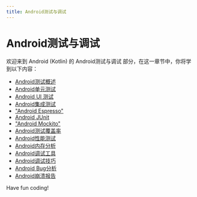 ```yaml
---
title: Android测试与调试
---
```


# Android测试与调试

欢迎来到 Android (Kotlin) 的 Android测试与调试 部分，在这一章节中，你将学到以下内容：

- [Android测试概述](./0-android-testing-overview.mdx)
- [Android单元测试](./1-android-unit-test.mdx)
- [Android UI 测试](./2-android-ui-test.mdx)
- [Android集成测试](./3-android-integration-testing.mdx)
- ["Android Espresso"](./4-android-espresso.mdx)
- [Android JUnit](./5-android-junit.mdx)
- ["Android Mockito"](./6-android-mockito.mdx)
- [Android测试覆盖率](./7-android-test-coverage.mdx)
- [Android性能测试](./8-android-performance-testing.mdx)
- [Android内存分析](./9-android-memory-analysis.mdx)
- [Android调试工具](./10-android-debugging-tool.mdx)
- [Android调试技巧](./11-android-debugging-tips.mdx)
- [Android Bug分析](./12-android-bug-analysis.mdx)
- [Android崩溃报告](./13-android-crash-report.mdx)

Have fun coding!